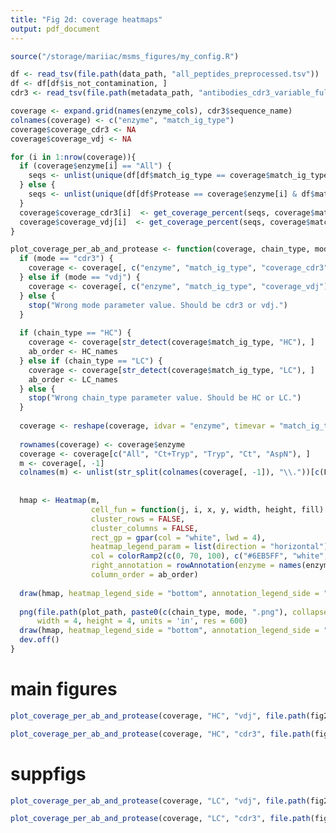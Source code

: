 ```yaml
---
title: "Fig 2d: coverage heatmaps"
output: pdf_document
---
```


```r
source("/storage/mariiac/msms_figures/my_config.R")
```

```r
df <- read_tsv(file.path(data_path, "all_peptides_preprocessed.tsv"))
df <- df[df$is_not_contamination, ]
cdr3 <- read_tsv(file.path(metadata_path, "antibodies_cdr3_variable_full.tsv"))
```


```r

coverage <- expand.grid(names(enzyme_cols), cdr3$sequence_name)
colnames(coverage) <- c("enzyme", "match_ig_type")
coverage$coverage_cdr3 <- NA
coverage$coverage_vdj <- NA

for (i in 1:nrow(coverage)){
  if (coverage$enzyme[i] == "All") {
    seqs <- unlist(unique(df[df$match_ig_type == coverage$match_ig_type[i], "Sequence"]))
  } else {
    seqs <- unlist(unique(df[df$Protease == coverage$enzyme[i] & df$match_ig_type == coverage$match_ig_type[i], "Sequence"]))
  }
  coverage$coverage_cdr3[i]  <- get_coverage_percent(seqs, coverage$match_ig_type[i], annotation=cdr3, mode="cdr3")
  coverage$coverage_vdj[i]  <- get_coverage_percent(seqs, coverage$match_ig_type[i], annotation=cdr3, mode="vdj")
}

```

```r
plot_coverage_per_ab_and_protease <- function(coverage, chain_type, mode, plot_path) {
  if (mode == "cdr3") {
    coverage <- coverage[, c("enzyme", "match_ig_type", "coverage_cdr3")]
  } else if (mode == "vdj") {
    coverage <- coverage[, c("enzyme", "match_ig_type", "coverage_vdj")]
  } else {
    stop("Wrong mode parameter value. Should be cdr3 or vdj.")
  }
  
  if (chain_type == "HC") {
    coverage <- coverage[str_detect(coverage$match_ig_type, "HC"), ]
    ab_order <- HC_names
  } else if (chain_type == "LC") {
    coverage <- coverage[str_detect(coverage$match_ig_type, "LC"), ]
    ab_order <- LC_names
  } else {
    stop("Wrong chain_type parameter value. Should be HC or LC.")
  }
  
  coverage <- reshape(coverage, idvar = "enzyme", timevar = "match_ig_type", direction = "wide")
  
  rownames(coverage) <- coverage$enzyme
  coverage <- coverage[c("All", "Ct+Tryp", "Tryp", "Ct", "AspN"), ]
  m <- coverage[, -1]
  colnames(m) <- unlist(str_split(colnames(coverage[, -1]), "\\."))[c(F, T)]
  
  
  hmap <- Heatmap(m, 
                  cell_fun = function(j, i, x, y, width, height, fill) {grid.text(sprintf("%.2f", m[i, j]), x, y, gp = gpar(fontsize = 9))}, 
                  cluster_rows = FALSE,
                  cluster_columns = FALSE,
                  rect_gp = gpar(col = "white", lwd = 4), 
                  heatmap_legend_param = list(direction = "horizontal"),
                  col = colorRamp2(c(0, 70, 100), c("#6EB5FF", "white", "#FFABAB")), 
                  right_annotation = rowAnnotation(enzyme = names(enzyme_cols), col = list(enzyme = enzyme_cols)), 
                  column_order = ab_order)
  
  draw(hmap, heatmap_legend_side = "bottom", annotation_legend_side = "bottom")
  
  png(file.path(plot_path, paste0(c(chain_type, mode, ".png"), collapse = "_")), 
      width = 4, height = 4, units = 'in', res = 600)
  draw(hmap, heatmap_legend_side = "bottom", annotation_legend_side = "bottom")
  dev.off()
}

```


# main figures

```r
plot_coverage_per_ab_and_protease(coverage, "HC", "vdj", file.path(fig2_path, "2d_coverage"))
```

```r
plot_coverage_per_ab_and_protease(coverage, "HC", "cdr3", file.path(fig2_path, "2d_coverage"))
```

# suppfigs

```r
plot_coverage_per_ab_and_protease(coverage, "LC", "vdj", file.path(fig2_path, "2d_coverage", "_suppfigs"))
```

```r
plot_coverage_per_ab_and_protease(coverage, "LC", "cdr3", file.path(fig2_path, "2d_coverage", "_suppfigs"))
```
